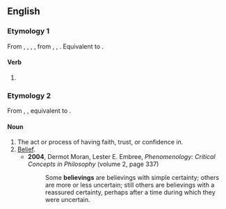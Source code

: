 ==English==

===Etymology 1===
From {{inh|en|enm|bilevyng}}, {{m|enm|belevand}}, {{m|enm|bileveand}}, {{m|enm|belefand}}, from {{inh|en|ang|*belēfende}}, {{m|ang|ġelīfende}}, {{m|ang|ġelȳfende}}. Equivalent to {{af|en|believe|-ing}}.

====Verb====
{{head|en|verb form}}

# {{present participle of|en|believe|nocat=1}}

===Etymology 2===
From {{inh|en|enm|bilevinge}}, {{m|enm|belewynge}}, equivalent to {{af|en|believe|-ing}}.

====Noun====
{{en-noun|~}}

# The act or process of having faith, trust, or confidence in.
# [[belief|Belief]].
#* '''2004''', Dermot Moran, ‎Lester E. Embree, ''Phenomenology: Critical Concepts in Philosophy'' (volume 2, page 337)
#*: Some '''believings''' are believings with simple certainty; others are more or less uncertain; still others are believings with a reassured certainty, perhaps after a time during which they were uncertain.